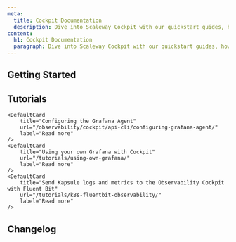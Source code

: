 ```yaml
---
meta:
  title: Cockpit Documentation
  description: Dive into Scaleway Cockpit with our quickstart guides, how-tos, tutorials, and more.
content:
  h1: Cockpit Documentation
  paragraph: Dive into Scaleway Cockpit with our quickstart guides, how-tos, tutorials and more.
---
```


<ProductHeader
   productName="Cockpit"
   productLogo="cockpit"
   description="Cockpit is designed for application and infrastructure monitoring by providing you with insights and context. Visualize your metrics, logs, and traces in your Grafana dashboard."
   url="/observability/cockpit/quickstart/"
   label="Cockpit Quickstart"
/>

## Getting Started


<Grid>
    <SummaryCard
        title="Quickstart"
        icon="rocket"
        description="Learn how to retrieve your Grafana credentials, and create a token in a few steps to start monitoring your data with Cockpit."
        label="View Quickstart"
        url="/observability/cockpit/quickstart/"
    />
    <SummaryCard
        title="Concepts"
        icon="info"
        description="Core concepts that give you a better understanding of Cockpit."
        label="View Concepts"
        url="/observability/cockpit/concepts/"
    />
    <SummaryCard
        title="How-Tos"
        icon="help-circle-outline"
        description="Learn how to use Cockpit and manage your data via the Scaleway console."
        label="View How-Tos"
        url="/observability/cockpit/how-to/"
    />
    <SummaryCard
        title="Additional Content"
        icon="book-open-outline"
        description="Check out in-depth information about Cockpit."
        label="View Additional Content"
        url="/observability/cockpit/reference-content/"
    />
</Grid>


## Tutorials

<Grid>

    <DefaultCard
        title="Configuring the Grafana Agent"
        url="/observability/cockpit/api-cli/configuring-grafana-agent/"
        label="Read more"
    />
    <DefaultCard
        title="Using your own Grafana with Cockpit"
        url="/tutorials/using-own-grafana/"
        label="Read more"
    />
    <DefaultCard
        title="Send Kapsule logs and metrics to the Observability Cockpit with Fluent Bit"
        url="/tutorials/k8s-fluentbit-observability/"
        label="Read more"
    />
</Grid>


<ClickableBanner
    productLogo="cli"
    title="Cockpit API"
    description="Manage Cockpit using the Scaleway API."
    url="https://www.scaleway.com/en/developers/api/cockpit/"
    label="Go to Cockpit API"
/>

## Changelog

<ChangelogList
    productName="cockpit"
    numberOfChanges={3}
/>
